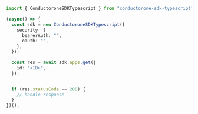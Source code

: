 ```typescript Get.ts
import { ConductoroneSDKTypescript } from "conductorone-sdk-typescript";

(async() => {
  const sdk = new ConductoroneSDKTypescript({
    security: {
      bearerAuth: "",
      oauth: "",
    },
  });

  const res = await sdk.apps.get({
    id: "<ID>",
  });


  if (res.statusCode == 200) {
    // handle response
  }
})();
```
